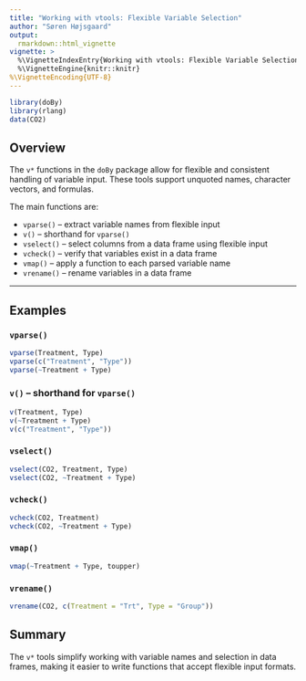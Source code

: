 ```yaml
---
title: "Working with vtools: Flexible Variable Selection"
author: "Søren Højsgaard"
output:
  rmarkdown::html_vignette
vignette: >
  %\VignetteIndexEntry{Working with vtools: Flexible Variable Selection}
  %\VignetteEngine{knitr::knitr}
%\VignetteEncoding{UTF-8}
---
```


```r
library(doBy)
library(rlang)
data(CO2)
```

## Overview

The `v*` functions in the `doBy` package allow for flexible and consistent handling of variable input.
These tools support unquoted names, character vectors, and formulas.

The main functions are:

- `vparse()` – extract variable names from flexible input
- `v()` – shorthand for `vparse()`
- `vselect()` – select columns from a data frame using flexible input
- `vcheck()` – verify that variables exist in a data frame
- `vmap()` – apply a function to each parsed variable name
- `vrename()` – rename variables in a data frame

---

## Examples

### `vparse()`
```r
vparse(Treatment, Type)
vparse(c("Treatment", "Type"))
vparse(~Treatment + Type)
```

### `v()` – shorthand for `vparse()`
```r
v(Treatment, Type)
v(~Treatment + Type)
v(c("Treatment", "Type"))
```

### `vselect()`
```r
vselect(CO2, Treatment, Type)
vselect(CO2, ~Treatment + Type)
```

### `vcheck()`
```r
vcheck(CO2, Treatment)
vcheck(CO2, ~Treatment + Type)
```

### `vmap()`
```r
vmap(~Treatment + Type, toupper)
```

### `vrename()`
```r
vrename(CO2, c(Treatment = "Trt", Type = "Group"))
```

## Summary

The `v*` tools simplify working with variable names and selection in data frames,
making it easier to write functions that accept flexible input formats.
